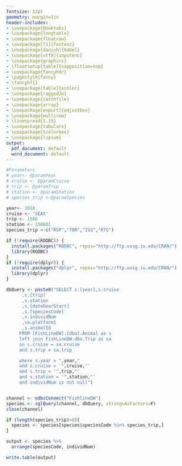 ```yaml
---
fontsize: 12pt
geometry: margin=1in
header-includes:
- \usepackage{booktabs}
- \usepackage{longtable}
- \usepackage{floatrow}
- \usepackage[T1]{fontenc}
- \usepackage[danish]{babel}
- \usepackage[utf8]{inputenc}
- \usepackage{graphicx}
- \floatsetup[table]{capposition=top}
- \usepackage{fancyhdr}
- \pagestyle{fancy}
- \fancyhf{}
- \usepackage[table]{xcolor}
- \usepackage{ragged2e}
- \usepackage{catchfile}
- \usepackage{array}
- \usepackage[export]{adjustbox}
- \usepackage{multirow}
- \linespread{1.15}
- \usepackage{tabularx}
- \usepackage{tcolorbox}
- \usepackage{lipsum}
output:
  pdf_document: default
  word_document: default
---
```




\renewcommand{\familydefault}{\sfdefault}
\sffamily

```r

#Parameters
# year<- @paramYear
# cruise <- @paramCruise
# trip <- @paramTrip
# station <- @paramStation
# species_trip <-@paramSpecies

year<- 2018
cruise <- 'SEAS'
trip <- 1586
station <- 158601
species_trip <-c("RSP","TOR","ISG","RTG")
```


```r
if (!require(RODBC)) {
  install.packages("RODBC", repos="http://ftp.ussg.iu.edu/CRAN/")
  library(RODBC)
}
if (!require(dplyr)) {
  install.packages("dplyr", repos="http://ftp.ussg.iu.edu/CRAN/")
  library(dplyr)
}


```


```r
dbQuery <- paste0("SELECT s.[year],s.cruise
      ,s.[trip]
	  ,s.station
      ,s.[dateGearStart]
      ,s.[speciesCode]
	  ,s.individNum
	  ,sa.platform1
	  ,s.animalId
     FROM [FishLineDW].[dbo].Animal as s
	 left join FishLineDW.dbo.Trip as sa
	 on s.cruise = sa.cruise
	 and s.trip = sa.trip

	 where s.year = ",year,"
	 and s.cruise = '",cruise,"'
	 and s.trip = '",trip,"'
	 and s.station = '",station,"'
	 and individNum is not null")


channel <- odbcConnect("FishlineDW")
species <- sqlQuery(channel, dbQuery, stringsAsFactors=F)
close(channel)

if (length(species_trip)>0){
  species <- species[species$speciesCode %in% species_trip,]
}


```


```r
output <- species %>% 
  arrange(speciesCode, individNum)

write.table(output)
```

